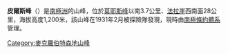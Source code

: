 {{coord|67|48|S|61|12|E|display=title}}

'''皮爾斯峰'''（{{lang-en|Pearce Peak}}）是[[南極洲|南極洲]]的山峰，位於[[莫耶斯峰|莫耶斯峰]]以南3.7公里、[[法拉崖|法拉崖]]西南面28公里，海拔高度1,200米，該山峰在1931年2月被探險隊發現，現時由[[南極條約體系|南極條約體系]]管理。

{{DEFAULTSORT:Pearce Peak}}
[[Category:麥克羅伯特森地山峰|Category:麥克羅伯特森地山峰]]


{{MacRobertsonLand-geo-stub}}